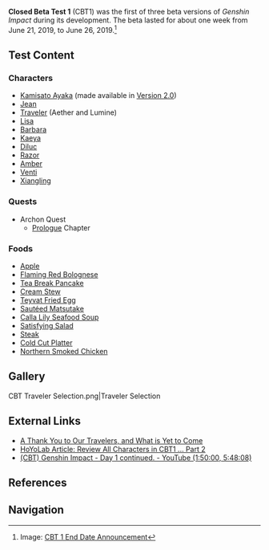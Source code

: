 {{Stub}}
{{Version
|title   = Closed Beta Test 1
|version = 0.0.1
|date    = 2019-06-21
|next    = 0.7.1
}}

'''Closed Beta Test 1''' (CBT1) was the first of three beta versions of ''Genshin Impact'' during its development. The beta lasted for about one week from June 21, 2019, to June 26, 2019.<ref>Image: [[:File:Genshin Impact CBT 1 End Date Official Discord.png|CBT 1 End Date Announcement]]</ref>

==Test Content==
===Characters===
*[[Kamisato Ayaka]] (made available in [[Version 2.0]])
*[[Jean]]
*[[Traveler]] (Aether and Lumine)
*[[Lisa]]
*[[Barbara]]
*[[Kaeya]]
*[[Diluc]]
*[[Razor]]
*[[Amber]]
*[[Venti]]
*[[Xiangling]]

===Quests===
*Archon Quest
**[[Prologue]] Chapter

===Foods===
*[[Apple]]
*[[Flaming Red Bolognese]]
*[[Tea Break Pancake]]
*[[Cream Stew]]
*[[Teyvat Fried Egg]]
*[[Sautéed Matsutake]]
*[[Calla Lily Seafood Soup]]
*[[Satisfying Salad]]
*[[Steak]]
*[[Cold Cut Platter]]
*[[Northern Smoked Chicken]]

==Gallery==
<gallery hideaddbutton="true" captionalign="center">
CBT Traveler Selection.png|Traveler Selection
</gallery>

==External Links==
*[https://genshin.hoyoverse.com/en/news/detail/570 A Thank You to Our Travelers, and What is Yet to Come]
*[https://www.hoyolab.com/article/2462 HoYoLab Article: Review All Characters in CBT1 ... Part 2]
*[https://youtu.be/LaKtIU8AZ5g (CBT) Genshin Impact - Day 1 continued. - YouTube (1:50:00, 5:48:08)]

==References==
{{Reflist}}

==Navigation==
{{Version Navbox}}